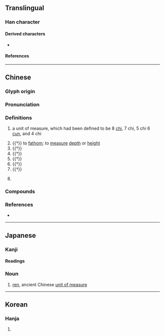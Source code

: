 {{also|仭}}
{{character info/new}}
==Translingual==

===Han character===
{{Han char|rn=9|rad=人|as=03|sn=5|four=27220|canj=OSHI|ids=⿰亻刃}}

====Derived characters====
* {{l|mul|[[𮅄]], [[𪫫]]}}

====References====
{{Han ref|kx=0093.040|dkj=00379|dj=0197.010|hdz=10115.070|uh=4EDE}}

----

==Chinese==
{{zh-forms}}

===Glyph origin===
{{Han etym}}

===Pronunciation===
{{zh-pron
|m=rèn
|c=jan6
|h=pfs=
|md=
|mn=
|w=
|mc=y
|oc=y
|cat=n,v,a,cl
}}

===Definitions===
{{zh-hanzi}}

# {{lb|zh|historical}} a unit of measure, which had been defined to be 8 [[chi]], 7 chi, 5 chi 6 [[cun]], and 4 chi
# {{†}} to [[fathom]]; to [[measure]] [[depth]] or [[height]]
# {{†}} {{zh-alt-form|刃|[[blade]]; [[sword]]; [[knife]]}}
# {{†}} {{zh-alt-form|牣|to [[fill]]; [[full]]}}
# {{†}} {{zh-alt-form|認|to [[recognize]]}}
# {{†}} {{zh-alt-form|忍|to [[endure]]}}
# {{†}} {{zh-alt-form|韌|[[strong]], [[tough]]}}
# {{lb|zh|historical}} {{non-gloss definition|a place in [[Chu]] during the {{w|Spring and Autumn period}}}}

===Compounds===
{{zh-der|千仞|壁立千仞|振衣千仞岡|為山九仞，功虧一簣|萬仞}}

===References===
* {{R:DKJ}}

----

==Japanese==

===Kanji===
{{ja-kanji|grade=|rs=人03}}

====Readings====
{{ja-readings
|goon=にん
|kanon=じん
|kun=はか-る
}}

===Noun===
{{ja-noun|じん}}

# [[ren]], ancient Chinese [[unit of measure]]

----

==Korean==

===Hanja===
{{ko-hanja|hangeul=인|rv=in|mr=in}}

# {{defn|lang=ko|sort=人03}}
